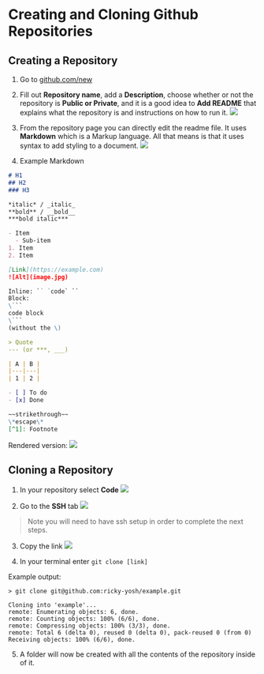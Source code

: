 # Creating and Cloning Github Repositories

## Creating a Repository
1. Go to [github.com/new](https://github.com/new)

2. Fill out **Repository name**, add a **Description**, choose whether or not the repository is **Public or Private**, and it is a good idea to **Add README** that explains what the repository is and instructions on how to run it.
![](./assets/fill-out-fields.png)

3. From the repository page you can directly edit the readme file. It uses **Markdown** which is a Markup language. All that means is that it uses syntax to add styling to a document.
![](./assets/edit-readme.png)

4. Example Markdown
```md
# H1
## H2
### H3

*italic* / _italic_  
**bold** / __bold__  
***bold italic***

- Item
  - Sub-item
1. Item
2. Item

[Link](https://example.com)  
![Alt](image.jpg)

Inline: `` `code` ``
Block:
\```
code block
\```
(without the \)

> Quote  
--- (or ***, ___)

| A | B |
|---|---|
| 1 | 2 |

- [ ] To do  
- [x] Done

~~strikethrough~~  
\*escape\*  
[^1]: Footnote
```
Rendered version:
![](./assets/markdown-example.png)

## Cloning a Repository
1. In your repository select **Code**
![](./assets/select-code.png)

2. Go to the **SSH** tab
![](./assets/ssh-tab.png)

> Note you will need to have ssh setup in order to complete the next steps.

3. Copy the link
![](./assets/copy-github-link.png)

4. In your terminal enter `git clone [link]`

Example output:
```
> git clone git@github.com:ricky-yosh/example.git

Cloning into 'example'...
remote: Enumerating objects: 6, done.
remote: Counting objects: 100% (6/6), done.
remote: Compressing objects: 100% (3/3), done.
remote: Total 6 (delta 0), reused 0 (delta 0), pack-reused 0 (from 0)
Receiving objects: 100% (6/6), done.
```

5. A folder will now be created with all the contents of the repository inside of it.